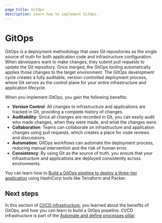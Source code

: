 ```yaml
---
page_title: GitOps
description: Learn how to implement GitOps.
---
```


# GitOps

GitOps is a deployment methodology that uses Git repositories as the single source of truth for both application code and infrastructure configuration. When developers want to make changes, they submit pull requests to update the Git repository. Once merged, the GitOps tooling automatically applies those changes to the target environment. The GitOps development cycle creates a fully auditable, version-controlled deployment process, where Git serves as the control plane for your entire infrastructure and application lifecycle.

When you implement GitOps, you gain the following benefits:

- **Version Control**: All changes to infrastructure and applications are tracked in Git, providing a complete history of changes.
- **Auditability**: Since all changes are recorded in Git, you can easily audit who made changes, when they were made, and what the changes were.
- **Collaboration**: Teams can collaborate on infrastructure and application changes using pull requests, which creates a place for code reviews and discussions.
- **Automation**: GitOps workflows can automate the deployment process, reducing manual intervention and the risk of human error.
- **Consistency**: By using Git as the source of truth, you ensure that your infrastructure and applications are deployed consistently across environments.

You can learn how to [Build a GitOps pipeline to deploy a three-tier application](https://www.hashicorp.com/resources/build-a-gitops-pipeline-to-deploy-a-three-tier-application) using HashiCorp tools like Terraform and Packer.

## Next steps

In this section of [CI/CD infrastructure](/well-architected-framework/automate-and-define-processes/develop-and-deploy/automate-deployments), you learned about the benefits of GitOps, and how you can learn to build a GtOps popeline. CI/CD infrastructure is part of the [Automate and define processes pillar](/well-architected-framework/automate-and-define-processes).